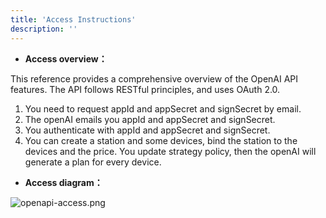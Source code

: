 ```yaml
---
title: 'Access Instructions'
description: ''
---
```

- **Access overview：**

This reference provides a comprehensive overview of the OpenAI API features. The API follows  RESTful principles, and uses OAuth 2.0.
1. You need to request appId and appSecret and signSecret by email.
2. The openAI emails you appId and appSecret and signSecret.
3. You authenticate with appId and appSecret and signSecret.
4. You can create a station and some devices, bind the station to the devices and the price. You update strategy policy, then the openAI will generate a plan for every device.
- **Access diagram：**

![openapi-access.png](https://api.apifox.cn/api/v1/projects/4401459/resources/462030/image-preview)





